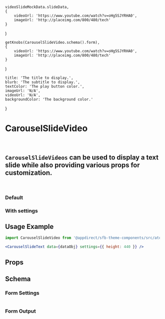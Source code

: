 

    videoSlideMockData.slideData,
    {
        videoUrl: 'https://www.youtube.com/watch?v=oHg5SJYRHA0',
        imageUrl: 'http://placeimg.com/800/480/tech'
    }
)

    getKnobs(CarouselSlideVideo.schema().form),
    {
        videoUrl: 'https://www.youtube.com/watch?v=oHg5SJYRHA0',
        imageUrl: 'http://placeimg.com/800/480/tech'
    }
)

    title: 'The title to display.',
    blurb: 'The subtitle to display.',
    textColor: 'The play button color.',
    imageUrl: 'N/A',
    videoUrl: 'N/A',
    backgroundColor: 'The background color.'
}

<Meta title="Atoms/Carousel Slide/Video" component={CarouselSlideVideo} />

# CarouselSlideVideo
<br />

## `CarouselSlideVideos` can be used to display a text slide while also providing various props for customization.
<br />

### Default
<Canvas>
    <Story name="Default">
        <CarouselSlideVideo data={dataObj} settings={{ height: 440 }} />
    </Story>
</Canvas>

### With settings
<Canvas>
    <Story name="With settings">
        <CarouselSlideVideo data={knobs()} settings={{ height: 440 }} />
    </Story>
</Canvas>

## Usage Example
<CollapsibleJsonSnippet
    summary="dataObj"
    code={dataObj}
/>

```jsx
import CarouselSlideVideo from '@appdirect/sfb-theme-components/src/atoms/carousel-slide-video/CarouselSlideVideo'

<CarouselSlideText data={dataObj} settings={{ height: 440 }} />
```
## Props
<ArgsTable of={CarouselSlideVideo} />

## Schema
### Form Settings
<table>
    <TableContentFromObject obj={carouselSlideVedeoSettings} />
</table>

### Form Output
<FormOutput code={CarouselSlideVideo.schema().form} />
